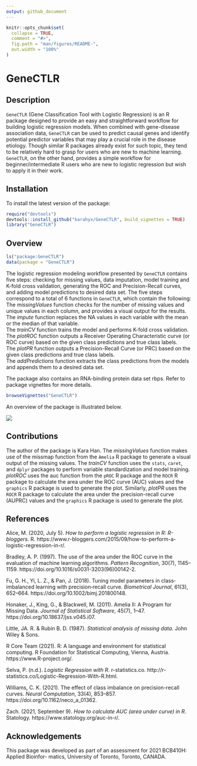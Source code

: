 ```yaml
---
output: github_document
---
```


<!-- README.md is generated from README.Rmd. Please edit that file -->

```r
knitr::opts_chunk$set(
  collapse = TRUE,
  comment = "#>",
  fig.path = "man/figures/README-",
  out.width = "100%"
)
```

# GeneCTLR

<!-- badges: start -->
<!-- badges: end -->

## Description
`GeneCTLR` (Gene Classification Tool with Logistic Regression) is an R package
designed to provide an easy and straightforward workflow for building logistic regression models. When combined with gene-disease association data, `GeneCTLR`
can be used to predict causal genes and identify potential predictor variables 
that may play a crucial role in the disease etiology. Though similar R packages
already exist for such topic, they tend to be relatively hard to grasp for users
who are new to machine learning. `GeneCTLR`, on the other hand, provides a 
simple workflow for beginner/intermediate R users who are new to logistic regression but wish to apply it in their work.

## Installation

To install the latest version of the package:

``` r
require("devtools")
devtools::install_github("karahyx/GeneCTLR", build_vignettes = TRUE)
library("GeneCTLR")
```

## Overview

``` r
ls("package:GeneCTLR")
data(package = "GeneCTLR")
```

The logistic regression modeling workflow presented by `GeneCTLR` contains five steps: checking for missing values, data imputation, model training and K-fold cross validation, generating the ROC and Precision-Recall curves, and adding model predictions to desired data set. The five steps correspond to a total
of 6 functions in `GeneCTLR`, which contain the following: \
The *missingValues* function checks for the number of missing values and unique values in each column, and provides a visual output for the results. \
The *impute* function replaces the NA values in each variable with the mean or
the median of that variable. \
The *trainCV* function trains the model and performs K-fold cross validation. \
The *plotROC* function outputs a Receiver Operating Characteristic curve (or ROC curve) based on the given class predictions and true class labels. \
The *plotPR* function outputs a Precision-Recall Curve (or PRC) based on the given class predictions and true class labels. \
The *addPredictions* function extracts the class predictions from the models and appends them to a desired data set. \

The package also contains an RNA-binding protein data set rbps. Refer to package vignettes for more details.

``` r
browseVignettes("GeneCTLR")
```

An overview of the package is illustrated below.

![](./inst/extdata/HAN_K_A1.png)

## Contributions
The author of the package is Kara Han. The *missingValues* function makes use of the missmap function from the `Amelia` R package to generate a visual output of the missing values. The *trainCV* function uses the `stats`, `caret`, and `dplyr` packages to perform variable standardization and model training. *plotROC* uses the auc function from the `pROC` R package and the `ROCR` R package to calculate the area under the ROC curve (AUC) values and the `graphics` R package is used to generate the plot. Similarly, *plotPR* uses the `ROCR` R package to calculate the area under the precision-recall curve (AUPRC) values and the `graphics` R package is used to generate the plot. 

## References
Alice, M. (2020, July 5). 
*How to perform a logistic regression in R: R-bloggers*. R. https://www.r-bloggers.com/2015/09/how-to-perform-a-logistic-regression-in-r/.

Bradley, A. P. (1997). The use of the area under the ROC curve in the
evaluation of machine learning algorithms. *Pattern Recognition*, 30(7),
1145–1159. https://doi.org/10.1016/s0031-3203(96)00142-2.

Fu, G. H., Yi, L. Z., & Pan, J. (2018). Tuning model parameters in
class‐imbalanced learning with precision‐recall curve. *Biometrical
Journal*, 61(3), 652–664. https://doi.org/10.1002/bimj.201800148.

Honaker, J., King, G., & Blackwell, M. (2011). Amelia II: A Program for
Missing Data. *Journal of Statistical Software*, 45(7), 1–47. 
https://doi.org/10.18637/jss.v045.i07.

Little, JA. R. & Rubin B. D. (1987). *Statistical analysis of missing
data*. John Wiley & Sons.

R Core Team (2021). R: A language and environment for statistical computing. 
R Foundation for Statistical Computing, Vienna, Austria. https://www.R-project.org/.

Selva, P. (n.d.). *Logistic Regression with R*. r-statistics.co.
http://r-statistics.co/Logistic-Regression-With-R.html.

Williams, C. K. (2021). The effect of class imbalance on precision-recall
curves. *Neural Computation*, 33(4), 853–857. 
https://doi.org/10.1162/neco_a_01362.

Zach. (2021, September 9). 
*How to calculate AUC (area under curve) in R*. Statology. 
https://www.statology.org/auc-in-r/.


## Acknowledgements
This package was developed as part of an assessment for 2021 BCB410H: Applied Bioinfor- matics, University of Toronto, Toronto, CANADA.

